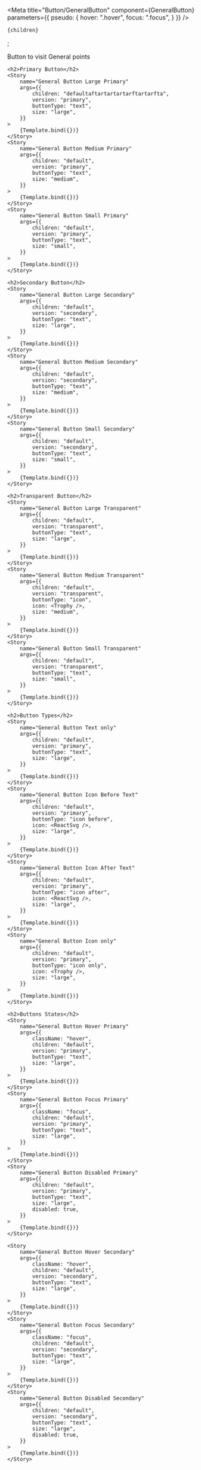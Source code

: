 

<Meta
    title="Button/GeneralButton"
    component={GeneralButton}
    parameters={{
        pseudo: {
            hover: ".hover",
            focus: ".focus",
        }
    }}
/>

    {children}
</GeneralButton>;

<Canvas columns={1}  withSource="open" withToolbar >
    <Title>General Button</Title>
    <Subtitle>Button to visit General points</Subtitle>
    
    <h2>Primary Button</h2>
    <Story
        name="General Button Large Primary"
        args={{
            children: "defaultaftartartartarftartarfta",
            version: "primary",
            buttonType: "text",
            size: "large",
        }}
    >
        {Template.bind({})}
    </Story>
    <Story
        name="General Button Medium Primary"
        args={{
            children: "default",
            version: "primary",
            buttonType: "text",
            size: "medium",
        }}
    >
        {Template.bind({})}
    </Story>
    <Story
        name="General Button Small Primary"
        args={{
            children: "default",
            version: "primary",
            buttonType: "text",
            size: "small",
        }}
    >
        {Template.bind({})}
    </Story>
    
    <h2>Secondary Button</h2>
    <Story
        name="General Button Large Secondary"
        args={{
            children: "default",
            version: "secondary",
            buttonType: "text",
            size: "large",
        }}
    >
        {Template.bind({})}
    </Story>
    <Story
        name="General Button Medium Secondary"
        args={{
            children: "default",
            version: "secondary",
            buttonType: "text",
            size: "medium",
        }}
    >
        {Template.bind({})}
    </Story>
    <Story
        name="General Button Small Secondary"
        args={{
            children: "default",
            version: "secondary",
            buttonType: "text",
            size: "small",
        }}
    >
        {Template.bind({})}
    </Story>
    
    <h2>Transparent Button</h2>
    <Story
        name="General Button Large Transparent"
        args={{
            children: "default",
            version: "transparent",
            buttonType: "text",
            size: "large",
        }}
    >
        {Template.bind({})}
    </Story>
    <Story
        name="General Button Medium Transparent"
        args={{
            children: "default",
            version: "transparent",
            buttonType: "icon",
            icon: <Trophy />,
            size: "medium",
        }}
    >
        {Template.bind({})}
    </Story>
    <Story
        name="General Button Small Transparent"
        args={{
            children: "default",
            version: "transparent",
            buttonType: "text",
            size: "small",
        }}
    >
        {Template.bind({})}
    </Story>
    
    <h2>Button Types</h2>
    <Story
        name="General Button Text only"
        args={{
            children: "default",
            version: "primary",
            buttonType: "text",
            size: "large",
        }}
    >
        {Template.bind({})}
    </Story>
    <Story
        name="General Button Icon Before Text"
        args={{
            children: "default",
            version: "primary",
            buttonType: "icon before",
            icon: <ReactSvg />,
            size: "large",
        }}
    >
        {Template.bind({})}
    </Story>
    <Story
        name="General Button Icon After Text"
        args={{
            children: "default",
            version: "primary",
            buttonType: "icon after",
            icon: <ReactSvg />,
            size: "large",
        }}
    >
        {Template.bind({})}
    </Story>
    <Story
        name="General Button Icon only"
        args={{
            children: "default",
            version: "primary",
            buttonType: "icon only",
            icon: <Trophy />,
            size: "large",
        }}
    >
        {Template.bind({})}
    </Story>
    
    <h2>Buttons States</h2>
    <Story
        name="General Button Hover Primary"
        args={{
            className: "hover",
            children: "default",
            version: "primary",
            buttonType: "text",
            size: "large",
        }}
    >
        {Template.bind({})}
    </Story>
    <Story
        name="General Button Focus Primary"
        args={{
            className: "focus",
            children: "default",
            version: "primary",
            buttonType: "text",
            size: "large",
        }}
    >
        {Template.bind({})}
    </Story>
    <Story
        name="General Button Disabled Primary"
        args={{
            children: "default",
            version: "primary",
            buttonType: "text",
            size: "large",
            disabled: true,
        }}
    >
        {Template.bind({})}
    </Story>
    
    <Story
        name="General Button Hover Secondary"
        args={{
            className: "hover",
            children: "default",
            version: "secondary",
            buttonType: "text",
            size: "large",
        }}
    >
        {Template.bind({})}
    </Story>
    <Story
        name="General Button Focus Secondary"
        args={{
            className: "focus",
            children: "default",
            version: "secondary",
            buttonType: "text",
            size: "large",
        }}
    >
        {Template.bind({})}
    </Story>
    <Story
        name="General Button Disabled Secondary"
        args={{
            children: "default",
            version: "secondary",
            buttonType: "text",
            size: "large",
            disabled: true,
        }}
    >
        {Template.bind({})}
    </Story>
</Canvas>
